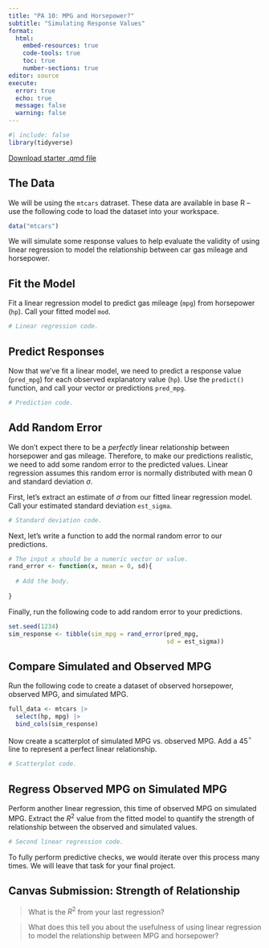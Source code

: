 ```yaml
---
title: "PA 10: MPG and Horsepower?"
subtitle: "Simulating Response Values"
format: 
  html:
    embed-resources: true
    code-tools: true
    toc: true
    number-sections: true
editor: source
execute: 
  error: true
  echo: true
  message: false
  warning: false
---
```


```r
#| include: false
library(tidyverse)
```

[Download starter .qmd file](PA10.qmd)

## The Data

We will be using the `mtcars` datraset. These data are available in base R -- use the following code to load the dataset into your workspace.

```r
data("mtcars")
```

We will simulate some response values to help evaluate the validity of using linear regression to model the relationship between car gas mileage and horsepower.

## Fit the Model

Fit a linear regression model to predict gas mileage (`mpg`) from horsepower (`hp`). Call your fitted model `mod`.

```r
# Linear regression code.
```

## Predict Responses

Now that we've fit a linear model, we need to predict a response value (`pred_mpg`) for each observed explanatory value (`hp`). Use the `predict()` function, and call your vector or predictions `pred_mpg`.

```r
# Prediction code.
```

## Add Random Error

We don't expect there to be a *perfectly* linear relationship between horsepower and gas mileage. Therefore, to make our predictions realistic, we need to add some random error to the predicted values. Linear regression assumes this random error is normally distributed with mean 0 and standard deviation $\sigma$.

First, let's extract an estimate of $\sigma$ from our fitted linear regression model. Call your estimated standard deviation `est_sigma`.

```r
# Standard deviation code.
```

Next, let's write a function to add the normal random error to our predictions.

```r
# The input x should be a numeric vector or value.
rand_error <- function(x, mean = 0, sd){
  
  # Add the body.
  
}
```

Finally, run the following code to add random error to your predictions.

```r
set.seed(1234)
sim_response <- tibble(sim_mpg = rand_error(pred_mpg,
                                            sd = est_sigma))
```

## Compare Simulated and Observed MPG

Run the following code to create a dataset of observed horsepower, observed MPG, and simulated MPG.

```r
full_data <- mtcars |> 
  select(hp, mpg) |> 
  bind_cols(sim_response)
```

Now create a scatterplot of simulated MPG vs. observed MPG. Add a 45$^{\circ}$ line to represent a perfect linear relationship.

```r
# Scatterplot code.
```

## Regress Observed MPG on Simulated MPG

Perform another linear regression, this time of observed MPG on simulated MPG. Extract the $R^2$ value from the fitted model to quantify the strength of relationship between the observed and simulated values.

```r
# Second linear regression code.
```

To fully perform predictive checks, we would iterate over this process many times. We will leave that task for your final project.

## Canvas Submission: Strength of Relationship

> What is the $R^2$ from your last regression?

> What does this tell you about the usefulness of using linear regression to model the relationship between MPG and horsepower?
